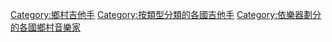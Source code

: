 [[Category:鄉村吉他手|Category:鄉村吉他手]]
[[Category:按類型分類的各國吉他手|Category:按類型分類的各國吉他手]]
[[Category:依樂器劃分的各國鄉村音樂家|Category:依樂器劃分的各國鄉村音樂家]]
